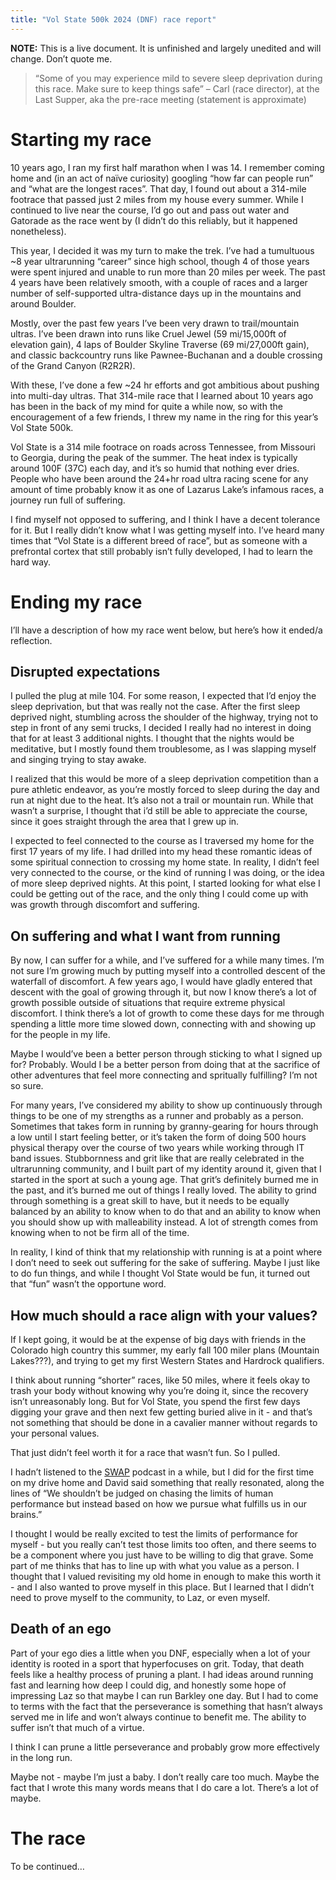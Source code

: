 ```yaml
---
title: "Vol State 500k 2024 (DNF) race report"
---
```


**NOTE:** This is a live document. It is unfinished and largely unedited and will change. Don't quote me.

> “Some of you may experience mild to severe sleep deprivation during this race. Make sure to keep things safe” – Carl (race director), at the Last Supper, aka the pre-race meeting (statement is approximate)

# Starting my race 

10 years ago, I ran my first half marathon when I was 14. I remember coming home and (in an act of naïve curiosity) googling  “how far can people run” and “what are the longest races”. That day, I found out about a 314-mile footrace that passed just 2 miles from my house every summer. While I continued to live near the course, I’d go out and pass out water and Gatorade as the race went by (I didn't do this reliably, but it happened nonetheless).

This year, I decided it was my turn to make the trek. I’ve had a tumultuous ~8 year ultrarunning “career” since high school, though 4 of those years were spent injured and unable to run more than 20 miles per week. The past 4 years have been relatively smooth, with a couple of races and a larger number of self-supported ultra-distance days up in the mountains and around Boulder.

Mostly, over the past few years I’ve been very drawn to trail/mountain ultras. I’ve been drawn into runs like Cruel Jewel (59 mi/15,000ft of elevation gain), 4 laps of Boulder Skyline Traverse (69 mi/27,000ft gain), and classic backcountry runs like Pawnee-Buchanan and a double crossing of the Grand Canyon (R2R2R).

With these, I’ve done a few ~24 hr efforts and got ambitious about pushing into multi-day ultras. That 314-mile race that I learned about 10 years ago has been in the back of my mind for quite a while now, so with the encouragement of a few friends, I threw my name in the ring for this year’s Vol State 500k.

Vol State is a 314 mile footrace on roads across Tennessee, from Missouri to Georgia, during the peak of the summer. The heat index is typically around 100F (37C) each day, and it's so humid that nothing ever dries. People who have been around the 24+hr road ultra racing scene for any amount of time probably know it as one of Lazarus Lake’s infamous races, a journey run full of suffering. 

I find myself not opposed to suffering, and I think I have a decent tolerance for it. But I really didn’t know what I was getting myself into. I’ve heard many times that “Vol State is a different breed of race”, but as someone with a prefrontal cortex that still probably isn’t fully developed, I had to learn the hard way. 

# Ending my race
I’ll have a description of how my race went below, but here’s how it ended/a reflection.


## Disrupted expectations
I pulled the plug at mile 104. For some reason, I expected that I'd enjoy the sleep deprivation, but that was really not the case. After the first sleep deprived night, stumbling across the shoulder of the highway, trying not to step in front of any semi trucks, I decided I really had no interest in doing that for at least 3 additional nights. I thought that the nights would be meditative, but I mostly found them troublesome, as I was slapping myself and singing trying to stay awake.

I realized that this would be more of a sleep deprivation competition than a pure athletic endeavor, as you're mostly forced to sleep during the day and run at night due to the heat. It's also not a trail or mountain run. While that wasn't a surprise, I thought that i'd still be able to appreciate the course, since it goes straight through the area that I grew up in. 

I expected to feel connected to the course as I traversed my home for the first 17 years of my life. I had drilled into my head these romantic ideas of some spiritual connection to crossing my home state. In reality, I didn't feel very connected to the course, or the kind of running I was doing, or the idea of more sleep deprived nights. At this point, I started looking for what else I could be getting out of the race, and the only thing I could come up with was growth through discomfort and suffering.

## On suffering and what I want from running
By now, I can suffer for a while, and I've suffered for a while many times. I'm not sure I'm growing much by putting myself into a controlled descent of the waterfall of discomfort. A few years ago, I would have gladly entered that descent with the goal of growing through it, but now I know there's a lot of growth possible outside of situations that require extreme physical discomfort. I think there's a lot of growth to come these days for me through spending a little more time slowed down, connecting with and showing up for the people in my life.

Maybe I would've been a better person through sticking to what I signed up for? Probably. Would I be a better person from doing that at the sacrifice of other adventures that feel more connecting and spritually fulfilling? I'm not so sure.

For many years, I've considered my ability to show up continuously through things to be one of my strengths as a runner and probably as a person. Sometimes that takes form in running by granny-gearing for hours through a low until I start feeling better, or it's taken the form of doing 500 hours physical therapy over the course of two years while working through IT band issues. Stubbornness and grit like that are really celebrated in the ultrarunning community, and I built part of my identity around it, given that I started in the sport at such a young age. That grit's definitely burned me in the past, and it's burned me out of things I really loved. The ability to grind through something is a great skill to have, but it needs to be equally balanced by an ability to know when to do that and an ability to know when you should show up with malleability instead. A lot of strength comes from knowing when to not be firm all of the time.

In reality, I kind of think that my relationship with running is at a point where I don't need to seek out suffering for the sake of suffering. Maybe I just like to do fun things, and while I thought Vol State would be fun, it turned out that "fun" wasn't the opportune word.


## How much should a race align with your values?
If I kept going, it would be at the expense of big days with friends in the Colorado high country this summer, my early fall 100 miler plans (Mountain Lakes???), and trying to get my first Western States and Hardrock qualifiers. 

I think about running "shorter" races, like 50 miles, where it feels okay to trash your body without knowing why you're doing it, since the recovery isn't unreasonably long. But for Vol State, you spend the first few days digging your grave and then next few getting buried alive in it - and that's not something that should be done in a cavalier manner without regards to your personal values. 

That just didn't feel worth it for a race that wasn't fun. So I pulled.

I hadn't listened to the [SWAP](https://swaprunning.com/) podcast in a while, but I did for the first time on my drive home and David said something that really resonated, along the lines of "We shouldn't be judged on chasing the limits of human performance but instead based on how we pursue what fulfills us in our brains."

I thought I would be really excited to test the limits of performance for myself - but you really can't test those limits too often, and there seems to be a component where you just have to be willing to dig that grave. Some part of me thinks that has to line up with what you value as a person. I thought that I valued revisiting my old home in enough to make this worth it - and I also wanted to prove myself in this place. But I learned that I didn't need to prove myself to the community, to Laz, or even myself. 

## Death of an ego
Part of your ego dies a little when you DNF, especially when a lot of your identity is rooted in a sport that hyperfocuses on grit. Today, that death feels like a healthy process of pruning a plant. I had ideas around running fast and learning how deep I could dig, and honestly some hope of impressing Laz so that maybe I can run Barkley one day. But I had to come to terms with the fact that the perseverance is something that hasn't always served me in life and won't always continue to benefit me. The ability to suffer isn't that much of a virtue.

I think I can prune a little perseverance and probably grow more effectively in the long run. 

Maybe not - maybe I'm just a baby. I don't really care too much. Maybe the fact that I wrote this many words means that I do care a lot. There's a lot of maybe.


# The race
To be continued...